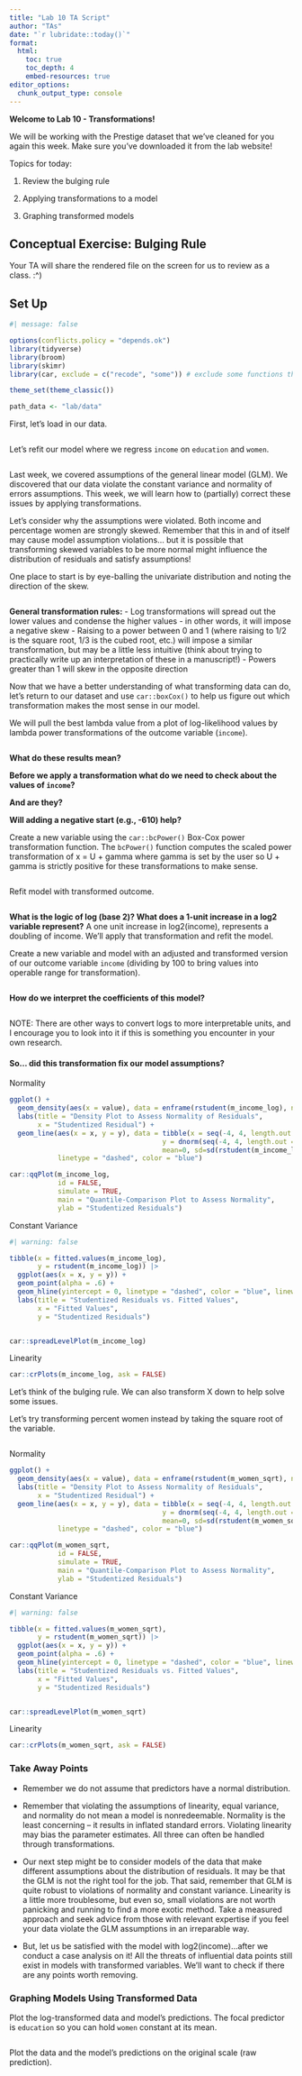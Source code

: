```yaml
---
title: "Lab 10 TA Script" 
author: "TAs" 
date: "`r lubridate::today()`"
format: 
  html:
    toc: true 
    toc_depth: 4
    embed-resources: true
editor_options: 
  chunk_output_type: console
---
```


**Welcome to Lab 10 - Transformations!**

We will be working with the Prestige dataset that we've cleaned for you again this week. Make sure you've downloaded it from the lab website!

Topics for today:

1. Review the bulging rule

2. Applying transformations to a model

3. Graphing transformed models

## Conceptual Exercise: Bulging Rule

Your TA will share the rendered file on the screen for us to review as a class. :^)

## Set Up

```r
#| message: false

options(conflicts.policy = "depends.ok") 
library(tidyverse)
library(broom)
library(skimr)
library(car, exclude = c("recode", "some")) # exclude some functions that conflict with tidyverse

theme_set(theme_classic()) 

path_data <- "lab/data"
```

First, let's load in our data.
```r

```


Let's refit our model where we regress `income` on `education` and `women`.
```r

```

Last week, we covered assumptions of the general linear model (GLM). We discovered that our data violate the constant variance and normality of errors assumptions. This week, we will learn how to (partially) correct these issues by applying transformations.

Let's consider why the assumptions were violated. Both income and percentage women are strongly skewed. Remember that this in and of itself may cause model assumption violations... but it is possible that transforming skewed variables to be more normal might influence the distribution of residuals and satisfy assumptions!

One place to start is by eye-balling the univariate distribution and noting the direction of the skew.
```r

```

**General transformation rules:**
- Log transformations will spread out the lower values and condense the higher values - in other words, it will impose a negative skew
- Raising to a power between 0 and 1 (where raising to 1/2 is the square root, 1/3 is the cubed root, etc.) will impose a similar transformation, but may be a little less intuitive (think about trying to practically write up an interpretation of these in a manuscript!)
- Powers greater than 1 will skew in the opposite direction 

Now that we have a better understanding of what transforming data can do, let's return to our dataset and use `car::boxCox()` to help us figure out which transformation makes the most sense in our model.

We will pull the best lambda value from a plot of log-likelihood values by lambda power transformations of the outcome variable (`income`).
```r

```

**What do these results mean?**

**Before we apply a transformation what do we need to check about the values of `income`?**   

**And are they?**

**Will adding a negative start (e.g., -610) help?**    

Create a new variable using the `car::bcPower()` Box-Cox power transformation function. The `bcPower()` function computes the scaled power transformation of x = U + gamma where gamma is set by the user so U + gamma is strictly positive for these transformations to make sense.
```r

```

Refit model with transformed outcome. 
```r

```


**What is the logic of log (base 2)? What does a 1-unit increase in a log2 variable represent?**
A one unit increase in log2(income), represents a doubling of income. We'll apply that transformation and refit the model.   

Create a new variable and model with an adjusted and transformed version of our outcome variable `income` (dividing by 100 to bring values into operable range for transformation).
```r

```

**How do we interpret the coefficients of this model?**

```r

```



NOTE: There are other ways to convert logs to more interpretable units, and I encourage you to look into it if this is something you encounter in your own research.

#### So... did this transformation fix our model assumptions?

Normality
```r
ggplot() +
  geom_density(aes(x = value), data = enframe(rstudent(m_income_log), name = NULL)) +
  labs(title = "Density Plot to Assess Normality of Residuals",
       x = "Studentized Residual") +
  geom_line(aes(x = x, y = y), data = tibble(x = seq(-4, 4, length.out = 100),
                                      y = dnorm(seq(-4, 4, length.out = 100), 
                                      mean=0, sd=sd(rstudent(m_income_log)))), 
            linetype = "dashed", color = "blue")

car::qqPlot(m_income_log, 
            id = FALSE, 
            simulate = TRUE,
            main = "Quantile-Comparison Plot to Assess Normality", 
            ylab = "Studentized Residuals")
```

Constant Variance
```r
#| warning: false

tibble(x = fitted.values(m_income_log),
       y = rstudent(m_income_log)) |> 
  ggplot(aes(x = x, y = y)) +
  geom_point(alpha = .6) +
  geom_hline(yintercept = 0, linetype = "dashed", color = "blue", linewidth = 1) +
  labs(title = "Studentized Residuals vs. Fitted Values",
       x = "Fitted Values",
       y = "Studentized Residuals")


car::spreadLevelPlot(m_income_log)
```

Linearity
```r
car::crPlots(m_income_log, ask = FALSE)
```


Let's think of the bulging rule. We can also transform X down to help solve some issues.    

Let's try transforming percent women instead by taking the square root of the variable.
```r

```

Normality
```r
ggplot() +
  geom_density(aes(x = value), data = enframe(rstudent(m_women_sqrt), name = NULL)) +
  labs(title = "Density Plot to Assess Normality of Residuals",
       x = "Studentized Residual") +
  geom_line(aes(x = x, y = y), data = tibble(x = seq(-4, 4, length.out = 100),
                                      y = dnorm(seq(-4, 4, length.out = 100), 
                                      mean=0, sd=sd(rstudent(m_women_sqrt)))), 
            linetype = "dashed", color = "blue")

car::qqPlot(m_women_sqrt, 
            id = FALSE, 
            simulate = TRUE,
            main = "Quantile-Comparison Plot to Assess Normality", 
            ylab = "Studentized Residuals")
```

Constant Variance
```r
#| warning: false

tibble(x = fitted.values(m_women_sqrt),
       y = rstudent(m_women_sqrt)) |> 
  ggplot(aes(x = x, y = y)) +
  geom_point(alpha = .6) +
  geom_hline(yintercept = 0, linetype = "dashed", color = "blue", linewidth = 1) +
  labs(title = "Studentized Residuals vs. Fitted Values",
       x = "Fitted Values",
       y = "Studentized Residuals")


car::spreadLevelPlot(m_women_sqrt)
```

Linearity
```r
car::crPlots(m_women_sqrt, ask = FALSE)
```


### Take Away Points

- Remember we do not assume that predictors have a normal distribution.

- Remember that violating the assumptions of linearity, equal variance, and normality do not mean a model is nonredeemable. Normality is the least concerning -- it results in inflated standard errors. Violating linearity may bias the parameter estimates. All three can often be handled through transformations.

- Our next step might be to consider models of the data that make different assumptions about the distribution of residuals. It may be that the GLM is not the right tool for the job. That said, remember that GLM is quite robust to violations of normality and constant variance. Linearity is a little more troublesome, but even so, small violations are not worth panicking and running to find a more exotic method. Take a measured approach and seek advice from those with relevant expertise if you feel your data violate the GLM assumptions in an irreparable way.   

- But, let us be satisfied with the model with log2(income)...after we conduct a case analysis on it! All the threats of influential data points still exist in models with transformed variables. We'll want to check if there are any points worth removing.

### Graphing Models Using Transformed Data

Plot the log-transformed data and model's predictions. The focal predictor is `education` so you can hold `women` constant at its mean.
```r

```

Plot the data and the model's predictions on the original scale (raw prediction). 
```r

```
